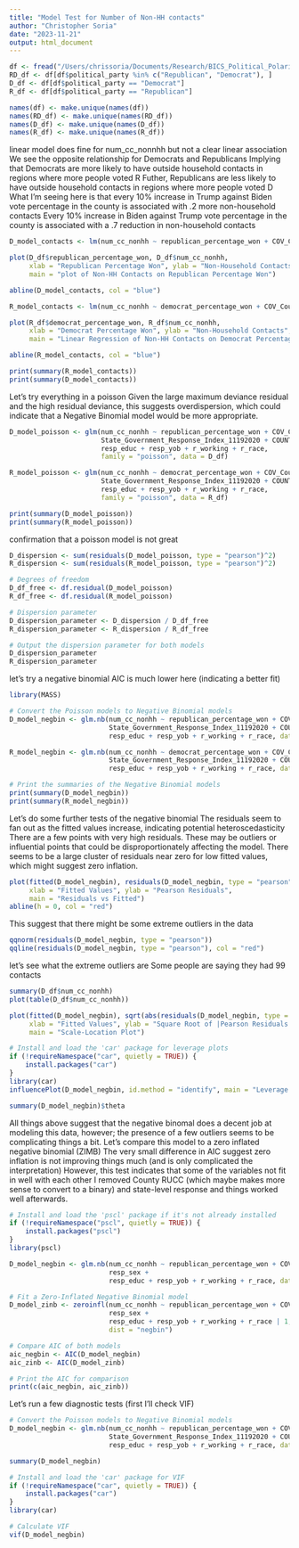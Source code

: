 ```yaml
---
title: "Model Test for Number of Non-HH contacts"
author: "Christopher Soria"
date: "2023-11-21"
output: html_document
---
```

```r
df <- fread("/Users/chrissoria/Documents/Research/BICS_Political_Polarization/data/BICS_ZIP_Features.csv")
RD_df <- df[df$political_party %in% c("Republican", "Democrat"), ]
D_df <- df[df$political_party == "Democrat"]
R_df <- df[df$political_party == "Republican"]

names(df) <- make.unique(names(df))
names(RD_df) <- make.unique(names(RD_df))
names(D_df) <- make.unique(names(D_df))
names(R_df) <- make.unique(names(R_df))
```


linear model does fine for num_cc_nonnhh but not a clear linear association
We see the opposite relationship for Democrats and Republicans
Implying that Democrats are more likely to have outside household contacts in regions where more people voted R
Futher, Republicans are less likely to have outside household contacts in regions where more people voted D
What I'm seeing here is that every 10% increase in Trump against Biden vote percentage in the county is associated with .2 more non-household contacts
Every 10% increase in Biden against Trump vote percentage in the county is associated with a .7 reduction in non-household contacts
```r
D_model_contacts <- lm(num_cc_nonhh ~ republican_percentage_won + COV_County_CMR_2020_06_20 + State_Government_Response_Index_11192020 + COUNTY_RUCC_2013 + resp_sex + resp_educ + resp_yob + r_working + r_race, data = D_df)

plot(D_df$republican_percentage_won, D_df$num_cc_nonhh, 
     xlab = "Republican Percentage Won", ylab = "Non-Household Contacts",
     main = "plot of Non-HH Contacts on Republican Percentage Won")

abline(D_model_contacts, col = "blue")

R_model_contacts <- lm(num_cc_nonhh ~ democrat_percentage_won + COV_County_CMR_2020_06_20 + State_Government_Response_Index_11192020 + COUNTY_RUCC_2013 + resp_sex + resp_educ + resp_yob + r_working + r_race, data = R_df)

plot(R_df$democrat_percentage_won, R_df$num_cc_nonhh, 
     xlab = "Democrat Percentage Won", ylab = "Non-Household Contacts",
     main = "Linear Regression of Non-HH Contacts on Democrat Percentage Won")

abline(R_model_contacts, col = "blue")

print(summary(R_model_contacts))
print(summary(D_model_contacts))
```
Let's try everything in a poisson
Given the large maximum deviance residual and the high residual deviance, this suggests overdispersion, which could indicate that a Negative Binomial model would be more appropriate.

```r
D_model_poisson <- glm(num_cc_nonhh ~ republican_percentage_won + COV_County_CMR_2020_06_20 + 
                       State_Government_Response_Index_11192020 + COUNTY_RUCC_2013 + resp_sex + 
                       resp_educ + resp_yob + r_working + r_race, 
                       family = "poisson", data = D_df)

R_model_poisson <- glm(num_cc_nonhh ~ democrat_percentage_won + COV_County_CMR_2020_06_20 + 
                       State_Government_Response_Index_11192020 + COUNTY_RUCC_2013 + resp_sex + 
                       resp_educ + resp_yob + r_working + r_race, 
                       family = "poisson", data = R_df)

print(summary(D_model_poisson))
print(summary(R_model_poisson))
```
confirmation that a poisson model is not great
```r
D_dispersion <- sum(residuals(D_model_poisson, type = "pearson")^2)
R_dispersion <- sum(residuals(R_model_poisson, type = "pearson")^2)

# Degrees of freedom
D_df_free <- df.residual(D_model_poisson)
R_df_free <- df.residual(R_model_poisson)

# Dispersion parameter
D_dispersion_parameter <- D_dispersion / D_df_free
R_dispersion_parameter <- R_dispersion / R_df_free

# Output the dispersion parameter for both models
D_dispersion_parameter
R_dispersion_parameter
```
let's try a negative binomial
AIC is much lower here (indicating a better fit)

```r
library(MASS)

# Convert the Poisson models to Negative Binomial models
D_model_negbin <- glm.nb(num_cc_nonhh ~ republican_percentage_won + COV_County_CMR_2020_06_20 + 
                         State_Government_Response_Index_11192020 + COUNTY_RUCC_2013 + resp_sex + 
                         resp_educ + resp_yob + r_working + r_race, data = D_df)

R_model_negbin <- glm.nb(num_cc_nonhh ~ democrat_percentage_won + COV_County_CMR_2020_06_20 + 
                         State_Government_Response_Index_11192020 + COUNTY_RUCC_2013 + resp_sex + 
                         resp_educ + resp_yob + r_working + r_race, data = R_df)

# Print the summaries of the Negative Binomial models
print(summary(D_model_negbin))
print(summary(R_model_negbin))
```
Let's do some further tests of the negative binomial
The residuals seem to fan out as the fitted values increase, indicating potential heteroscedasticity
There are a few points with very high residuals. These may be outliers or influential points that could be disproportionately affecting the model.
There seems to be a large cluster of residuals near zero for low fitted values, which might suggest zero inflation.
```r
plot(fitted(D_model_negbin), residuals(D_model_negbin, type = "pearson"),
     xlab = "Fitted Values", ylab = "Pearson Residuals",
     main = "Residuals vs Fitted")
abline(h = 0, col = "red")
```

This suggest that there might be some extreme outliers in the data
```r
qqnorm(residuals(D_model_negbin, type = "pearson"))
qqline(residuals(D_model_negbin, type = "pearson"), col = "red")
```
let's see what the extreme outliers are
Some people are saying they had 99 contacts
```r
summary(D_df$num_cc_nonhh)
plot(table(D_df$num_cc_nonhh))
```
```r
plot(fitted(D_model_negbin), sqrt(abs(residuals(D_model_negbin, type = "pearson"))),
     xlab = "Fitted Values", ylab = "Square Root of |Pearson Residuals|",
     main = "Scale-Location Plot")
```

```r
# Install and load the 'car' package for leverage plots
if (!requireNamespace("car", quietly = TRUE)) {
    install.packages("car")
}
library(car)
influencePlot(D_model_negbin, id.method = "identify", main = "Leverage Plot")
```

```r
summary(D_model_negbin)$theta
```
All things above suggest that the negative binomal does a decent job at modeling this data, however; the presence of a few outliers seems to be complicating things a bit. Let's compare this model to a zero inflated negative binomial (ZIMB)
The very small difference in AIC suggest zero inflation is not improving things much (and is only complicated the interpretation)
However, this test indicates that some of the variables not fit in well with each other
I removed County RUCC (which maybe makes more sense to convert to a binary) and state-level response and things worked well afterwards. 

```r
# Install and load the 'pscl' package if it's not already installed
if (!requireNamespace("pscl", quietly = TRUE)) {
    install.packages("pscl")
}
library(pscl)

D_model_negbin <- glm.nb(num_cc_nonhh ~ republican_percentage_won + COV_County_CMR_2020_06_20 + 
                         resp_sex + 
                         resp_educ + resp_yob + r_working + r_race, data = D_df)

# Fit a Zero-Inflated Negative Binomial model
D_model_zinb <- zeroinfl(num_cc_nonhh ~ republican_percentage_won + COV_County_CMR_2020_06_20 + 
                         resp_sex + 
                         resp_educ + resp_yob + r_working + r_race | 1, data = D_df, 
                         dist = "negbin")

# Compare AIC of both models
aic_negbin <- AIC(D_model_negbin)
aic_zinb <- AIC(D_model_zinb)

# Print the AIC for comparison
print(c(aic_negbin, aic_zinb))
```

Let's run a few diagnostic tests (first I'll check VIF)
```r
# Convert the Poisson models to Negative Binomial models
D_model_negbin <- glm.nb(num_cc_nonhh ~ republican_percentage_won + COV_County_CMR_2020_06_20 + 
                         State_Government_Response_Index_11192020 + COUNTY_RUCC_2013 + resp_sex + 
                         resp_educ + resp_yob + r_working + r_race, data = D_df)

summary(D_model_negbin)

# Install and load the 'car' package for VIF
if (!requireNamespace("car", quietly = TRUE)) {
    install.packages("car")
}
library(car)

# Calculate VIF
vif(D_model_negbin)

```


